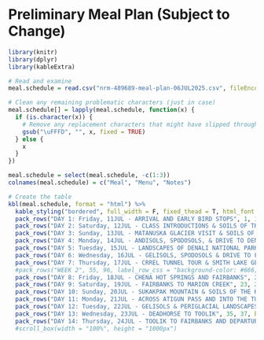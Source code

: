 # Preliminary Meal Plan (Subject to Change)

```r
library(knitr)
library(dplyr)
library(kableExtra)

# Read and examine
meal.schedule = read.csv("nrm-489689-meal-plan-06JUL2025.csv", fileEncoding = "cp1252", stringsAsFactors = FALSE)

# Clean any remaining problematic characters (just in case)
meal.schedule[] = lapply(meal.schedule, function(x) {
  if (is.character(x)) {
    # Remove any replacement characters that might have slipped through
    gsub("\uFFFD", "", x, fixed = TRUE)
  } else {
    x
  }
})

meal.schedule = select(meal.schedule, -c(1:3))
colnames(meal.schedule) = c("Meal", "Menu", "Notes")

# Create the table
kbl(meal.schedule, format = "html") %>%
  kable_styling("bordered", full_width = F, fixed_thead = T, html_font = "arial") %>%
  pack_rows("DAY 1: Friday, 11JUL - ARRIVAL AND EARLY BIRD STOPS", 1, 1, background = "grey80") %>%
  pack_rows("DAY 2: Saturday, 12JUL - CLASS INTRODUCTIONS & SOILS OF THE MATANUSKA VALLEY", 2, 4, background = "grey80") %>%
  pack_rows("DAY 3: Sunday, 13JUL - MATANUSKA GLACIER VISIT & SOILS OF THE MATANUSKA VALLEY", 5, 7, background = "grey80") %>%
  pack_rows("DAY 4: Monday, 14JUL - ANDISOLS, SPODOSOLS, & DRIVE TO DENALI", 8, 10, background = "grey80") %>%
  pack_rows("DAY 5: Tuesday, 15JUL - LANDSCAPES OF DENALI NATIONAL PARK", 11, 13, background = "grey80") %>%
  pack_rows("DAY 6: Wednesday, 16JUL - GELISOLS, SPODOSOLS & DRIVE TO FAIRBANKS", 14, 16, background = "grey80") %>%
  pack_rows("DAY 7: Thursday, 17JUL - CRREL TUNNEL TOUR & SMITH LAKE GELISOLS AND INCEPTISOLS", 17, 19, background = "grey80") %>%
  #pack_rows("WEEK 2", 55, 96, label_row_css = "background-color: #666; color: #fff;") %>%
  pack_rows("DAY 8: Friday, 18JUL - CHENA HOT SPRINGS AND FAIRBANKS", 20, 22, background = "grey80") %>%
  pack_rows("DAY 9: Saturday, 19JUL - FAIRBANKS TO MARION CREEK", 23, 25, background = "grey80") %>%
  pack_rows("DAY 10: Sunday, 20JUL - SUKAKPAK MOUNTAIN & SOILS OF THE KOYUKUK RIVER", 26, 28, background = "grey80") %>%
  pack_rows("DAY 11: Monday, 21JUL - ACROSS ATIGUN PASS AND INTO THE TUNDRA", 29, 31, background = "grey80") %>%
  pack_rows("DAY 12: Tuesday, 22JUL - GELISOLS & PERIGLACIAL LANDSCAPES - TOOLIK TO PRUDHOE BAY", 32, 34, background = "grey80") %>%
  pack_rows("DAY 13: Wednesday, 23JUL - DEADHORSE TO TOOLIK", 35, 37, background = "grey80") %>%
  pack_rows("DAY 14: Thursday, 24JUL - TOOLIK TO FAIRBANKS AND DEPARTURE", 38, 40, background = "grey80") 
  #scroll_box(width = "100%", height = "1000px")
```
